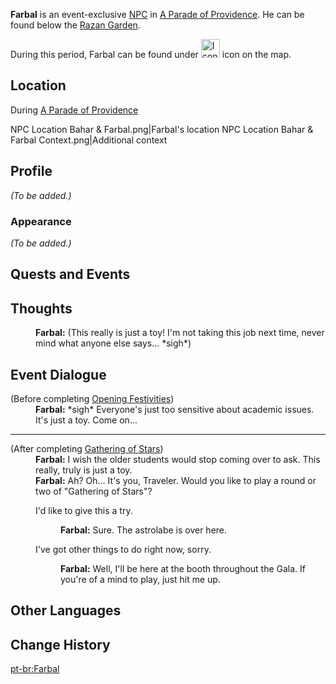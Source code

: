 {{Meta
<!-- Remove this template after adding the missing info -->
|missing_NPC_profile  = yes
}}
{{Character Infobox
|type             = Event NPC
|image            = NPC Farbal.png
|region           = Sumeru
|location         = Sumeru
|affiliation      = Rtawahist
|voiceEN          = 
|voiceCN          = 
|voiceJP          = 
}}
'''Farbal''' is an event-exclusive [[NPC]] in [[A Parade of Providence]]. He can be found below the [[Razan Garden]].

During this period, Farbal can be found under [[File:Icon Gathering of Stars.png|30x30px]] icon on the map.

==Location==
;During [[A Parade of Providence]]
<gallery>
NPC Location Bahar & Farbal.png|Farbal's location
NPC Location Bahar & Farbal Context.png|Additional context
</gallery>

==Profile==
<!--detailed story/lore information goes here-->
''(To be added.)''

===Appearance===
''(To be added.)''

==Quests and Events==
{{Quests and Events}}
<!--
==Idle Quotes==
{{Dialogue Start}}

{{Dialogue End}}
-->
==Thoughts==
{{All Schemes to Know Explanation|name=Farbal}}
:'''Farbal:''' (This really is just a toy! I'm not taking this job next time, never mind what anyone else says... *sigh*)

==Event Dialogue==
{{Dialogue Start}}
;(Before completing [[Opening Festivities]])
:'''Farbal:''' *sigh* Everyone's just too sensitive about academic issues. It's just a toy. Come on...
----
;(After completing [[Gathering of Stars]])
:'''Farbal:''' I wish the older students would stop coming over to ask. This really, truly is just a toy.
:'''Farbal:''' Ah? Oh... It's you, Traveler. Would you like to play a round or two of "Gathering of Stars"?
:{{DIcon|Gathering of Stars}} I'd like to give this a try.
::'''Farbal:''' Sure. The astrolabe is over here.
:{{DIcon}} I've got other things to do right now, sorry.
::'''Farbal:''' Well, I'll be here at the booth throughout the Gala. If you're of a mind to play, just hit me up.
{{Dialogue End}}

==Other Languages ==
{{Other Languages
|default_hidden = 1
|en        = Farbal
|zhs       = 法尔博
|zhs_rm    = Fǎ'ěrbǒ
|zht       = 法爾博
|zht_rm    = Fǎ'ěrbǒ
|ja        = ファーバル
|ja_rm     = Faabaru
|ko        = 파르볼
|ko_rm     = 
|es        = Farbal
|fr        = Farbal
|ru        = Фарбал
|th        = Farbal
|vi        = Farbal
|de        = Farbal
|id        = Farbal
|pt        = Farbal
|tr        = Farbal
|it        = Farbal
}}

==Change History==
{{Change History|3.6}}

[[pt-br:Farbal]]